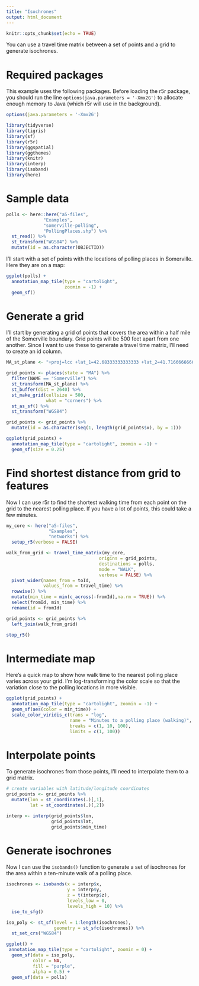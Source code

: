 ```yaml
---
title: "Isochrones"
output: html_document
---
```


```r
knitr::opts_chunk$set(echo = TRUE)
```

You can use a travel time matrix between a set of points
and a grid to generate isochrones.

# Required packages

This example uses the following packages. Before loading the r5r
package, you should run the line `options(java.parameters = '-Xmx2G')`
to allocate enough memory to Java (which r5r will use in the 
background).


```r
options(java.parameters = '-Xmx2G')

library(tidyverse)
library(tigris)
library(sf)
library(r5r)
library(ggspatial)
library(ggthemes)
library(knitr)
library(interp)
library(isoband)
library(here)
```

# Sample data

```r
polls <- here::here("a5-files",
              "Examples",
              "somerville-polling",
              "PollingPlaces.shp") %>%
  st_read() %>%
  st_transform("WGS84") %>%
  mutate(id = as.character(OBJECTID))
```

I'll start with a set of points with the locations of polling
places in Somerville. Here they are on a map:

```r
ggplot(polls) +
  annotation_map_tile(type = "cartolight",
                      zoomin = -1) +
  geom_sf()
```

# Generate a grid

I'll start by generating a grid of points that covers the area within
a half mile of the Somerville boundary. Grid points will be 500
feet apart from one another. Since I want to use these to 
generate a travel time matrix, I'll need to create an id column.

```r
MA_st_plane <- "+proj=lcc +lat_1=42.68333333333333 +lat_2=41.71666666666667 +lat_0=41 +lon_0=-71.5 +x_0=200000.0001016002 +y_0=750000 +ellps=GRS80 +towgs84=0,0,0,0,0,0,0 +to_meter=0.3048006096012192 +no_defs"

grid_points <- places(state = "MA") %>%
  filter(NAME == "Somerville") %>%
  st_transform(MA_st_plane) %>%
  st_buffer(dist = 2640) %>%
  st_make_grid(cellsize = 500,
               what = "corners") %>%
  st_as_sf() %>%
  st_transform("WGS84")

grid_points <- grid_points %>%
  mutate(id = as.character(seq(1, length(grid_points$x), by = 1)))

ggplot(grid_points) +
  annotation_map_tile(type = "cartolight", zoomin = -1) +
  geom_sf(size = 0.25)
```

# Find shortest distance from grid to features

Now I can use r5r to find the shortest walking time from each
point on the grid to the nearest polling place. If you have a 
lot of points, this could take a few minutes.

```r
my_core <- here("a5-files",
                "Examples",
                "networks") %>%
  setup_r5(verbose = FALSE)

walk_from_grid <- travel_time_matrix(my_core,
                                   origins = grid_points,
                                   destinations = polls,
                                   mode = "WALK",
                                   verbose = FALSE) %>%
  pivot_wider(names_from = toId,
              values_from = travel_time) %>%
  rowwise() %>%
  mutate(min_time = min(c_across(-fromId),na.rm = TRUE)) %>%
  select(fromId, min_time) %>%
  rename(id = fromId)

grid_points <- grid_points %>%
  left_join(walk_from_grid)

stop_r5()
```
# Intermediate map

Here's a quick map to show how walk time to the nearest polling
place varies across your grid. I'm log-transforming the color scale
so that the variation close to the polling locations in more visible.

```r
ggplot(grid_points) +
  annotation_map_tile(type = "cartolight", zoomin = -1) +
  geom_sf(aes(color = min_time)) +
  scale_color_viridis_c(trans = "log",
                        name = "Minutes to a polling place (walking)",
                        breaks = c(1, 10, 100),
                        limits = c(1, 100))
```

# Interpolate points

To generate isochrones from those points, I'll need to interpolate them
to a grid matrix.

```r
# create variables with latitude/longitude coordinates
grid_points <- grid_points %>%
  mutate(lon = st_coordinates(.)[,1],
         lat = st_coordinates(.)[,2])

interp <- interp(grid_points$lon, 
                 grid_points$lat, 
                 grid_points$min_time)
```

# Generate isochrones

Now I can use the `isobands()` function to generate a set of
isochrones for the area within a ten-minute walk of a polling 
place.

```r
isochrones <- isobands(x = interp$x,
                       y = interp$y,
                       z = t(interp$z),
                       levels_low = 0,
                       levels_high = 10) %>%
  iso_to_sfg() 

iso_poly <- st_sf(level = 1:length(isochrones),
                  geometry = st_sfc(isochrones)) %>%
  st_set_crs("WGS84")

ggplot() +
 annotation_map_tile(type = "cartolight", zoomin = 0) +
  geom_sf(data = iso_poly,
          color = NA,
          fill = "purple",
          alpha = 0.5) +
  geom_sf(data = polls) 
```

